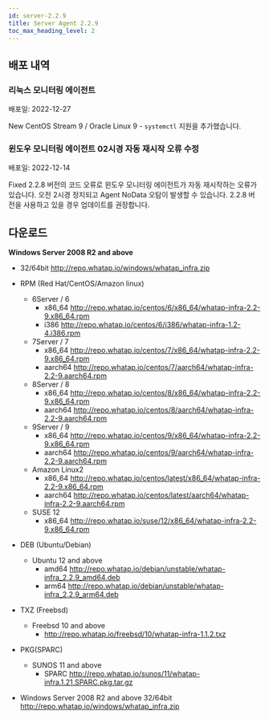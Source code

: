 ```yaml
---
id: server-2.2.9
title: Server Agent 2.2.9
toc_max_heading_level: 2
---
```



## 배포 내역

### 리눅스 모니터링 에이전트 

배포일: 2022-12-27

<Status>New</Status> CentOS Stream 9 / Oracle Linux 9  - <code>systemctl</code> 지원을 추가했습니다.

### 윈도우 모니터링 에이전트 02시경 자동 재시작 오류 수정

배포일: 2022-12-14

<Status>Fixed</Status> 2.2.8 버전의 코드 오류로 윈도우 모니터링 에이전트가 자동 재시작하는 오류가 있습니다. 오전 2시경 정지되고 Agent NoData 오탐이 발생할 수 있습니다. 2.2.8 버전을 사용하고 있을 경우 업데이트를 권장합니다.

## 다운로드

**Windows Server 2008 R2 and above**

* 32/64bit http://repo.whatap.io/windows/whatap_infra.zip

* RPM (Red Hat/CentOS/Amazon linux)
  * 6Server / 6 
    * x86_64 http://repo.whatap.io/centos/6/x86_64/whatap-infra-2.2-9.x86_64.rpm 
    * i386 http://repo.whatap.io/centos/6/i386/whatap-infra-1.2-4.i386.rpm
  * 7Server / 7 
    * x86_64 http://repo.whatap.io/centos/7/x86_64/whatap-infra-2.2-9.x86_64.rpm 
    * aarch64 http://repo.whatap.io/centos/7/aarch64/whatap-infra-2.2-9.aarch64.rpm
  * 8Server / 8 
    * x86_64 http://repo.whatap.io/centos/8/x86_64/whatap-infra-2.2-9.x86_64.rpm 
    * aarch64 http://repo.whatap.io/centos/8/aarch64/whatap-infra-2.2-9.aarch64.rpm
  * 9Server / 9 
    * x86_64 http://repo.whatap.io/centos/9/x86_64/whatap-infra-2.2-9.x86_64.rpm 
    * aarch64 http://repo.whatap.io/centos/9/aarch64/whatap-infra-2.2-9.aarch64.rpm
  * Amazon Linux2
    * x86_64 http://repo.whatap.io/centos/latest/x86_64/whatap-infra-2.2-9.x86_64.rpm 
    * aarch64 http://repo.whatap.io/centos/latest/aarch64/whatap-infra-2.2-9.aarch64.rpm
  * SUSE 12
    * x86_64 http://repo.whatap.io/suse/12/x86_64/whatap-infra-2.2-9.x86_64.rpm
* DEB (Ubuntu/Debian)
  * Ubuntu 12 and above
    * amd64 http://repo.whatap.io/debian/unstable/whatap-infra_2.2.9_amd64.deb
    * arm64 http://repo.whatap.io/debian/unstable/whatap-infra_2.2.9_arm64.deb
* TXZ (Freebsd)
  * Freebsd 10 and above
    * http://repo.whatap.io/freebsd/10/whatap-infra-1.1.2.txz
* PKG(SPARC)
  * SUNOS 11 and above
    * SPARC http://repo.whatap.io/sunos/11/whatap-infra.1.21.SPARC.pkg.tar.gz
* Windows Server 2008 R2 and above 32/64bit http://repo.whatap.io/windows/whatap_infra.zip